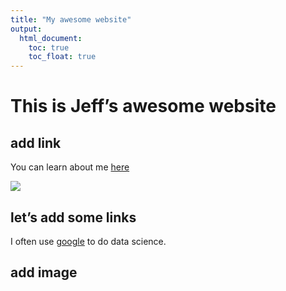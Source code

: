 ```yaml
---
title: "My awesome website"
output: 
  html_document:
    toc: true
    toc_float: true
---
```


# This is Jeff's awesome website

## add link 

You can learn about me [here](about_page.html)

![](https://media.giphy.com/media/drXGoW1iudhKw/giphy.gif)

## let's add some links

I often use [google](https://www.google.com) to do data science. 

## add image 


